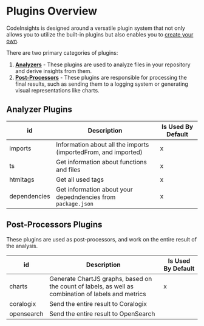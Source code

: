 # Plugins Overview

CodeInsights is designed around a versatile plugin system that not only allows you to utilize the built-in plugins but also enables you to [create your own](./plugins/custom).

There are two primary categories of plugins:

1. [**Analyzers**](./analyzer) - These plugins are used to analyze files in your repository and derive insights from them.
2. [**Post-Processors**](./post-processors) - These plugins are responsible for processing the final results, such as sending them to a logging system or generating visual representations like charts.

## Analyzer Plugins

| id          | Description       | Is Used By Default
|---------------|------------|--------------------------------------------------------
| imports | Information about all the imports (importedFrom, and imported)   | x          |
| ts      | Get information about functions and files     | x
| htmltags      | Get all used tags     |  x
| dependencies      | Get information about your depedndencies from `package.json`     | x |


## Post-Processors Plugins

These plugins are used as post-processors, and work on the entire result of the analysis.

| id          | Description       | Is Used By Default
|---------------|------------|--------------------------------------------------------
| charts | Generate ChartJS graphs, based on the count of labels, as well as combination of labels and metrics   | x          |
| coralogix | Send the entire result to Coralogix   |
| opensearch | Send the entire result to OpenSearch   |
